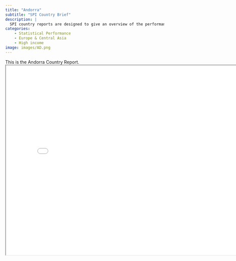 ```yaml
---
title: "Andorra"
subtitle: "SPI Country Brief"
description: |
  SPI country reports are designed to give an overview of the performance of Andorra.
categories:
    - Statistical Performance
    - Europe & Central Asia
    - High income
image: images/AD.png
---
```


This is the Andorra Country Report.
<iframe src="charts/Andorra_chart.html" width="800" height="600"></iframe>


